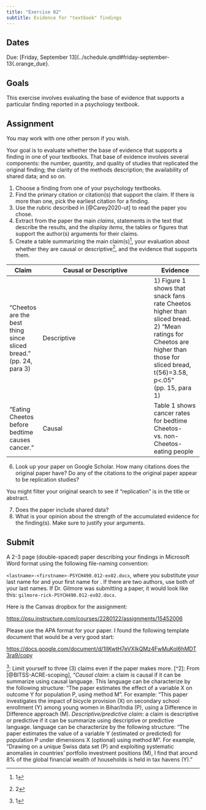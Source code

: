 ```yaml
---
title: "Exercise 02"
subtitle: Evidence for "textbook" findings
---
```


## Dates {-}

Due: [Friday, September 13](../schedule.qmd#friday-september-13{.orange_due}.

## Goals {-}

This exercise involves evaluating the base of evidence that supports a particular finding reported in a psychology textbook.

## Assignment {-}

You may work with one other person if you wish. 

Your goal is to evaluate whether the base of evidence that supports a finding in one of your textbooks.
That base of evidence involves several components: the number, quantity, and quality of studies that replicated the original finding; the clarity of the methods description; the availability of shared data; and so on.

1. Choose a finding from one of your psychology textbooks.
2. Find the primary citation or citation(s) that support the claim. If there is more than one, pick the earliest citation for a finding.
3. Use the rubric described in [@Carey2020-ut] to read the paper you chose.
4. Extract from the paper the main *claims*, statements in the text that describe the results, and the *display items*, the tables or figures that support the author(s) arguments for their claims.
5. Create a table summarizing the main claim(s)^[1], your evaluation about whether they are causal or descriptive^[2], and the evidence that supports them.

| Claim | Causal or Descriptive | Evidence |
|-------|-----------------------|----------|
| "Cheetos are the best thing since sliced bread." (pp. 24, para 3) | Descriptive | 1) Figure 1 shows that snack fans rate Cheetos higher than sliced bread. 2) "Mean ratings for Cheetos are higher than those for sliced bread, t(56)=3.58, p<.05" (pp. 15, para 1) |
| "Eating Cheetos before bedtime causes cancer." | Causal | Table 1 shows cancer rates for bedtime Cheetos- vs. non-Cheetos-eating people |

6. Look up your paper on Google Scholar. How many citations does the original paper have? Do any of the citations to the original paper appear to be replication studies?

::: {.callout-tip}

You might filter your original search to see if "replication" is in the title or abstract.

:::

7. Does the paper include shared data?
9. What is your opinion about the strength of the accumulated evidence for the finding(s). Make sure to justify your arguments.

## Submit {-}

A 2-3 page (double-spaced) paper describing your findings in Microsoft Word format using the following file-naming convention:

`<lastname>-<firstname>-PSYCH490.012-ex02.docx`, where you substitute your last name for <lastname> and your first name for <firstname>.
If there are two authors, use both of your last names.
If Dr. Gilmore was submitting a paper, it would look like this: `gilmore-rick-PSYCH490.012-ex02.docx`.

Here is the Canvas dropbox for the assignment:

<https://psu.instructure.com/courses/2280122/assignments/15452006>

Please use the APA format for your paper.
I found the following template document that would be a very good start:

<https://docs.google.com/document/d/1IIKwtH7eVXIkQMz4FwMuKol6hMDT3ra9/copy>

^[1]: Limit yourself to three (3) claims even if the paper makes more.
[^2]: From [@BITSS-ACRE-scoping], "*Causal claim*: a claim is causal if it can be summarize using causal language. This language can be characterize by the following structure: “The paper estimates the effect of a variable X on outcome Y for population P, using method M”. For example: “This paper investigates the impact of bicycle provision (X) on secondary school enrollment (Y) among young women in Bihar/India (P), using a Difference in Difference approach (M). *Descriptive/predictive claim*: a claim is descriptive or predictive if it can be summarize using descriptive or predictive language. language can be characterize by the following structure: “The paper estimates the value of a variable Y (estimated or predicted) for population P under dimensions X (optional) using method M”. For example, “Drawing on a unique Swiss data set (P) and exploiting systematic anomalies in countries’ portfolio investment positions (M), I find that around 8% of the global financial wealth of households is held in tax havens (Y).”
